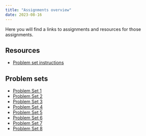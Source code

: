 ```yaml
---
title: "Assignments overview"
date: 2023-08-16
---
```



Here you will find a links to assignments and resources for those assignments. 


## Resources

- [Problem set instructions](problem-sets.qmd)

## Problem sets

- [Problem Set 1](01_problem_set.qmd)
- [Problem Set 2](02_problem_set.qmd)
- [Problem Set 3](03_problem_set.qmd)
- [Problem Set 4](04_problem_set.qmd)
- [Problem Set 5](05_problem_set.qmd)
- [Problem Set 6](06_problem_set.qmd)
- [Problem Set 7](07_problem_set.qmd)
- [Problem Set 8](08_problem_set.qmd)

